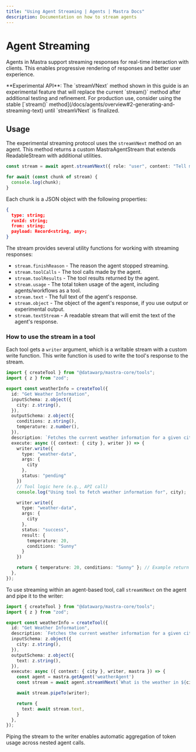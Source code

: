 ```yaml
---
title: "Using Agent Streaming | Agents | Mastra Docs"
description: Documentation on how to stream agents
---
```



# Agent Streaming

Agents in Mastra support streaming responses for real-time interaction with clients. This enables progressive rendering of responses and better user experience.

<Callout type="info">
  **Experimental API**: The `streamVNext` method shown in this guide is an experimental feature that will replace the current `stream()` method after additional testing and refinement. For production use, consider using the stable [`stream()` method](/docs/agents/overview#2-generating-and-streaming-text) until `streamVNext` is finalized.
</Callout>

## Usage

The experimental streaming protocol uses the `streamVNext` method on an agent. This method returns a custom MastraAgentStream that extends ReadableStream with additional utilities.

```typescript
const stream = await agent.streamVNext({ role: "user", content: "Tell me a story." });

for await (const chunk of stream) {
  console.log(chunk);
}
```

Each chunk is a JSON object with the following properties:

```json
{
  type: string;
  runId: string;
  from: string;
  payload: Record<string, any>;
}
```

The stream provides several utility functions for working with streaming responses:

- `stream.finishReason` - The reason the agent stopped streaming.
- `stream.toolCalls` - The tool calls made by the agent.
- `stream.toolResults` - The tool results returned by the agent.
- `stream.usage` - The total token usage of the agent, including agents/workflows as a tool.
- `stream.text` - The full text of the agent's response.
- `stream.object` - The object of the agent's response, if you use output or experimental output.
- `stream.textStream` - A readable stream that will emit the text of the agent's response.

### How to use the stream in a tool

Each tool gets a `writer` argument, which is a writable stream with a custom write function. This write function is used to write the tool's response to the stream.

```typescript filename="src/mastra/tools/test-tool.ts" showLineNumbers copy
import { createTool } from "@datawarp/mastra-core/tools";
import { z } from "zod";

export const weatherInfo = createTool({
  id: "Get Weather Information",
  inputSchema: z.object({
    city: z.string(),
  }),
  outputSchema: z.object({
    conditions: z.string(),
    temperature: z.number(),
  }),
  description: `Fetches the current weather information for a given city`,
  execute: async ({ context: { city }, writer }) => {
    writer.write({
      type: "weather-data",
      args: {
        city
      },
      status: "pending"
    })
    // Tool logic here (e.g., API call)
    console.log("Using tool to fetch weather information for", city);

    writer.write({
      type: "weather-data",
      args: {
        city
      },
      status: "success",
      result: {
        temperature: 20,
        conditions: "Sunny"
      }
    })

    return { temperature: 20, conditions: "Sunny" }; // Example return
  },
});
```

To use streaming within an agent-based tool, call `streamVNext` on the agent and pipe it to the writer:

```typescript filename="src/mastra/tools/test-tool.ts" showLineNumbers copy
import { createTool } from "@datawarp/mastra-core/tools";
import { z } from "zod";

export const weatherInfo = createTool({
  id: "Get Weather Information",
  description: `Fetches the current weather information for a given city`,
  inputSchema: z.object({
    city: z.string(),
  }),
  outputSchema: z.object({
    text: z.string(),
  }),
  execute: async ({ context: { city }, writer, mastra }) => {
    const agent = mastra.getAgent('weatherAgent')
    const stream = await agent.streamVNext(`What is the weather in ${city}?`);

    await stream.pipeTo(writer);

    return {
      text: await stream.text,
    }
  },
});
```

Piping the stream to the writer enables automatic aggregation of token usage across nested agent calls.

